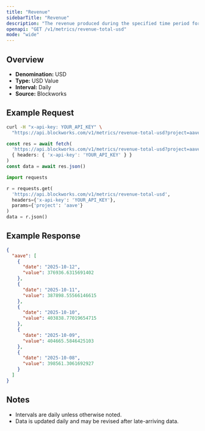 ```yaml
---
title: "Revenue"
sidebarTitle: "Revenue"
description: "The revenue produced during the specified time period for given project."
openapi: "GET /v1/metrics/revenue-total-usd"
mode: "wide"
---
```


## Overview

- **Denomination:** USD
- **Type:** USD Value
- **Interval:** Daily
- **Source:** Blockworks

## Example Request

<CodeGroup>

```bash cURL
curl -H "x-api-key: YOUR_API_KEY" \
  "https://api.blockworks.com/v1/metrics/revenue-total-usd?project=aave"
```

```typescript TypeScript
const res = await fetch(
  'https://api.blockworks.com/v1/metrics/revenue-total-usd?project=aave',
  { headers: { 'x-api-key': 'YOUR_API_KEY' } }
)
const data = await res.json()
```

```python Python
import requests

r = requests.get(
  'https://api.blockworks.com/v1/metrics/revenue-total-usd',
  headers={'x-api-key': 'YOUR_API_KEY'},
  params={'project': 'aave'}
)
data = r.json()
```

</CodeGroup>

## Example Response

```json
{
  "aave": [
    {
      "date": "2025-10-12",
      "value": 376936.6315691402
    },
    {
      "date": "2025-10-11",
      "value": 387898.55566146615
    },
    {
      "date": "2025-10-10",
      "value": 403838.77019654715
    },
    {
      "date": "2025-10-09",
      "value": 404665.5846425103
    },
    {
      "date": "2025-10-08",
      "value": 398561.3061692927
    }
  ]
}
```

## Notes
- Intervals are daily unless otherwise noted.
- Data is updated daily and may be revised after late-arriving data.